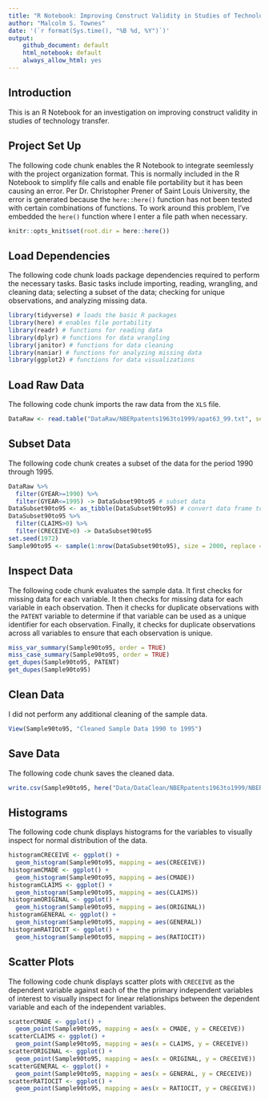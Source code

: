 ```yaml
---
title: "R Notebook: Improving Construct Validity in Studies of Technology Transfer"
author: "Malcolm S. Townes"
date: '(`r format(Sys.time(), "%B %d, %Y")`)'
output: 
    github_document: default
    html_notebook: default
    always_allow_html: yes
---
```


## Introduction
This is an R Notebook for an investigation on improving construct validity in studies of technology transfer.

## Project Set Up
The following code chunk enables the R Notebook to integrate seemlessly with the project organization format. This is normally included in the R Notebook to simplify file calls and enable file portability but it has been causing an error. Per Dr. Christopher Prener of Saint Louis University, the error is generated because the `here::here()` function has not been tested with certain combinations of functions. To work around this problem, I've embedded the `here()` function where I enter a file path when necessary.

```r
knitr::opts_knit$set(root.dir = here::here())
```

## Load Dependencies
The following code chunk loads package dependencies required to perform the necessary tasks. Basic tasks include importing, reading, wrangling, and cleaning data; selecting a subset of the data; checking for unique observations, and analyzing missing data. 
```r
library(tidyverse) # loads the basic R packages
library(here) # enables file portability
library(readr) # functions for reading data
library(dplyr) # functions for data wrangling
library(janitor) # functions for data cleaning
library(naniar) # functions for analyzing missing data
library(ggplot2) # functions for data visualizations
```

## Load Raw Data
The following code chunk imports the raw data from the `XLS` file.
```r
DataRaw <- read.table("DataRaw/NBERpatents1963to1999/apat63_99.txt", sep = ",", header = TRUE, fill = TRUE, dec = ".") # import raw data
```

## Subset Data
The following code chunk creates a subset of the data for the period 1990 through 1995.
```r
DataRaw %>%
  filter(GYEAR>=1990) %>%
  filter(GYEAR<=1995) -> DataSubset90to95 # subset data
DataSubset90to95 <- as_tibble(DataSubset90to95) # convert data frame to tibble
DataSubset90to95 %>%
  filter(CLAIMS>0) %>%
  filter(CRECEIVE>0) -> DataSubset90to95
set.seed(1972)
Sample90to95 <- sample(1:nrow(DataSubset90to95), size = 2000, replace = TRUE, prob = NULL)
```

## Inspect Data
The following code chunk evaluates the sample data.  It first checks for missing data for each variable.  It then checks for missing data for each variable in each observation.  Then it checks for duplicate observations with the `PATENT` variable to determine if that variable can be used as a unique identifier for each observation.  Finally, it checks for duplicate observations across all variables to ensure that each observation is unique.
```r
miss_var_summary(Sample90to95, order = TRUE)
miss_case_summary(Sample90to95, order = TRUE)
get_dupes(Sample90to95, PATENT)
get_dupes(Sample90to95)
```

## Clean Data
I did not perform any additional cleaning of the sample data.
```r
View(Sample90to95, "Cleaned Sample Data 1990 to 1995")
```

## Save Data
The following code chunk saves the cleaned data.
```r
write.csv(Sample90to95, here("Data/DataClean/NBERpatents1963to1999/NBERPatCit90to95Sample.csv"), append = FALSE)
```

## Histograms
The following code chunk displays histograms for the variables to visually inspect for normal distribution of the data.
```r
histogramCRECEIVE <- ggplot() +
  geom_histogram(Sample90to95, mapping = aes(CRECEIVE))
histogramCMADE <- ggplot() +
  geom_histogram(Sample90to95, mapping = aes(CMADE))
histogramCLAIMS <- ggplot() +
  geom_histogram(Sample90to95, mapping = aes(CLAIMS))
histogramORIGINAL <- ggplot() +
  geom_histogram(Sample90to95, mapping = aes(ORIGINAL))
histogramGENERAL <- ggplot() +
  geom_histogram(Sample90to95, mapping = aes(GENERAL))
histogramRATIOCIT <- ggplot() +
  geom_histogram(Sample90to95, mapping = aes(RATIOCIT))
```

## Scatter Plots
The following code chunk displays scatter plots with `CRECEIVE` as the dependent variable against each of the the primary independent variables of interest to visually inspect for linear relationships between the dependent variable and each of the independent variables.
```r
scatterCMADE <- ggplot() +
  geom_point(Sample90to95, mapping = aes(x = CMADE, y = CRECEIVE))
scatterCLAIMS <- ggplot() +
  geom_point(Sample90to95, mapping = aes(x = CLAIMS, y = CRECEIVE))
scatterORIGINAL <- ggplot() +
  geom_point(Sample90to95, mapping = aes(x = ORIGINAL, y = CRECEIVE))
scatterGENERAL <- ggplot() +
  geom_point(Sample90to95, mapping = aes(x = GENERAL, y = CRECEIVE))
scatterRATIOCIT <- ggplot() +
  geom_point(Sample90to95, mapping = aes(x = RATIOCIT, y = CRECEIVE))
```

